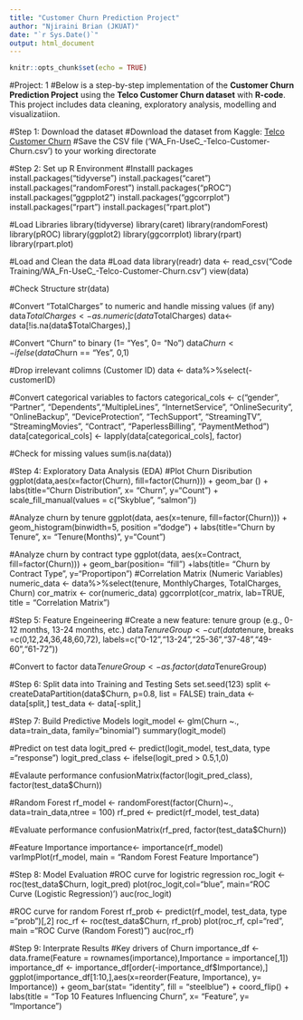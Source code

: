 ---
title: "Customer Churn Prediction Project"
author: "Njiraini Brian (JKUAT)"
date: "`r Sys.Date()`"
output: html_document
---

```{r setup, include=FALSE}
knitr::opts_chunk$set(echo = TRUE)
```

#Project: 1
#Below is a step-by-step implementation of the **Customer Churn Prediction Project** using the **Telco Customer Churn dataset** with **R-code**. This project includes data cleaning, exploratory analysis, modelling and visualizatiion.

#Step 1: Download the dataset
#Download the dataset from Kaggle: [Telco Customer Churn](https://www.kaggle.com/blastchar/telco-customer-churn)
#Save the CSV file ('WA_Fn-UseC_-Telco-Customer-Churn.csv') to your working directorate

#Step 2: Set up R Environment
#Installl packages
install.packages("tidyverse")
install.packages("caret")
install.packages("randomForest")
install.packages("pROC")
install.packages("ggpplot2")
install.packages("ggcorrplot")
install.packages("rpart")
install.packages("rpart.plot")

#Load Libraries
library(tidyverse)
library(caret)
library(randomForest)
library(pROC)
library(ggplot2)
library(ggcorrplot)
library(rpart)
library(rpart.plot)

#Load and Clean the data
#Load data
library(readr)
data <- read_csv("Code Training/WA_Fn-UseC_-Telco-Customer-Churn.csv")
view(data)

#Check Structure
str(data)

#Convert "TotalCharges" to numeric and handle missing values (if any)
data$TotalCharges <- as.numeric(data$TotalCharges)
data<- data[!is.na(data$TotalCharges),]

#Convert "Churn" to binary (1= "Yes", 0= "No")
data$Churn <- ifelse(data$Churn == "Yes", 0,1)

#Drop irrelevant colimns (Customer ID)
data <- data%>%select(-customerID)

#Convert categorical variables to factors
categorical_cols <- c("gender", "Partner", "Dependents","MultipleLines", "InternetService", "OnlineSecurity", "OnlineBackup", "DeviceProtection", "TechSupport", "StreamingTV", "StreamingMovies", "Contract", "PaperlessBilling", "PaymentMethod")
data[categorical_cols] <- lapply(data[categorical_cols], factor)

#Check for missing values
sum(is.na(data))

#Step 4: Exploratory Data Analysis (EDA)
#Plot Churn Disribution
ggplot(data,aes(x=factor(Churn), fill=factor(Churn))) + geom_bar () + labs(title="Churn Distribution", x= "Churn", y="Count") + scale_fill_manual(values = c("Skyblue", "salmon"))

#Analyze churn by tenure
ggplot(data, aes(x=tenure, fill=factor(Churn))) + geom_histogram(binwidth=5, position ="dodge") + labs(title="Churn by Tenure", x= "Tenure(Months)", y="Count")

#Analyze churn by contract type
ggplot(data, aes(x=Contract, fill=factor(Churn))) + geom_bar(position= "fill") +labs(title= "Churn by Contract Type", y="Proportipon")
#Correlation Matrix (Numeric Variables)
numeric_data <- data%>%select(tenure, MonthlyCharges, TotalCharges, Churn)
cor_matrix <- cor(numeric_data)
ggcorrplot(cor_matrix, lab=TRUE, title = "Correlation Matrix")

#Step 5: Feature Engeineering
#Create a new feature: tenure group (e.g., 0-12 months, 13-24 months, etc.)
data$TenureGroup <- cut(data$tenure, breaks =c(0,12,24,36,48,60,72), labels=c("0-12","13-24","25-36","37-48","49-60","61-72"))

#Convert to factor
data$TenureGroup <- as.factor(data$TenureGroup)

#Step 6: Split data into Training and Testing Sets
set.seed(123)
split <- createDataPartition(data$Churn, p=0.8, list = FALSE)
train_data <- data[split,]
test_data <- data[-split,]

#Step 7: Build Predictive Models
logit_model <- glm(Churn ~., data=train_data, family="binomial")
summary(logit_model)

#Predict on test data
logit_pred <- predict(logit_model, test_data, type ="response")
logit_pred_class <- ifelse(logit_pred > 0.5,1,0)

#Evalaute performance
confusionMatrix(factor(logit_pred_class), factor(test_data$Churn))

#Random Forest
rf_model <- randomForest(factor(Churn)~., data=train_data,ntree = 100)
rf_pred <- predict(rf_model, test_data)

#Evaluate performance
confusionMatrix(rf_pred, factor(test_data$Churn))

#Feature Importance
importance<- importance(rf_model)
varImpPlot(rf_model, main = "Random Forest Feature Importance")

#Step 8: Model Evaluation
#ROC curve for logistric regression
roc_logit <- roc(test_data$Churn, logit_pred)
plot(roc_logit,col="blue", main="ROC Curve (Logistic Regression)')
auc(roc_logit)

#ROC curve for random Forest
rf_prob <- predict(rf_model, test_data, type ="prob")[,2]
roc_rf <- roc(test_data$Churn, rf_prob)
plot(roc_rf, cpl="red", main ="ROC Curve (Random Forest)")
auc(roc_rf)

#Step 9: Interprate Results
#Key drivers of Churn
importance_df <- data.frame(Feature = rownames(importance),Importance = importance[,1])
importance_df <- importance_df[order(-importance_df$Importance),]
ggplot(importance_df[1:10,],aes(x=reorder(Feature, Importance), y= Importance)) + geom_bar(stat= "identity", fill = "steelblue") + coord_flip() + labs(title = "Top 10 Features Influencing Churn", x= "Feature", y= "Importance")
